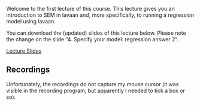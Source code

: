 Welcome to the first lecture of this course. This lecture gives you an introduction to SEM in lavaan and, more specifically,
to running a regression model using lavaan.

You can download the (updated) slides of this lecture below. Please note the change on the slide "4. Specify your model:
regression answer 2". 

<a
  href = "/lavaan-e-learning/1_intro/Lecture  1 - Slides/Slides_Intro_and_Regr.pdf"
  class = "button button1">
  Lecture Slides
</a>

## Recordings

Unfortunately, the recordings do not capture my mouse cursor (it was visible in the recording program, but apparently I
needed to tick a box or so).
